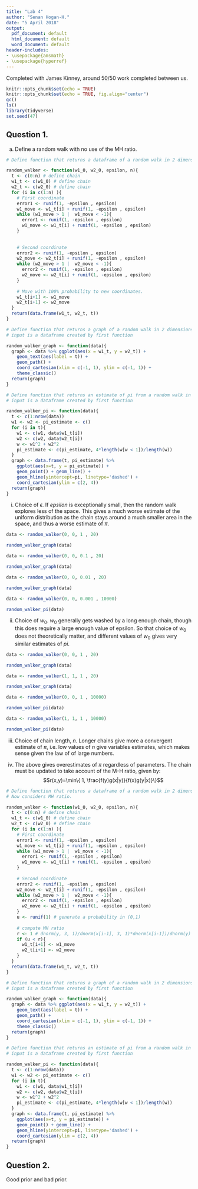 ```yaml
---
title: "Lab 4"
author: "Senan Hogan-H."
date: "5 April 2018"
output:
  pdf_document: default
  html_document: default
  word_document: default
header-includes:
- \usepackage{amsmath}
- \usepackage{hyperref}
---
```


Completed with James Kinney, around 50/50 work completed between us.

```r
knitr::opts_chunk$set(echo = TRUE)
knitr::opts_chunk$set(echo = TRUE, fig.align="center")
gc()
ls()
library(tidyverse)
set.seed(47)
```

## Question 1.

a. Define a random walk with no use of the MH ratio. 

```r
# Define function that returns a dataframe of a random walk in 2 dimensions

random_walker <- function(w1_0, w2_0, epsilon, n){
  t <- c(0:n) # define chain
  w1_t <- c(w1_0) # define chain
  w2_t <- c(w2_0) # define chain
  for (i in c(1:n) ){
    # First coordinate
    error1 <- runif(1, -epsilon , epsilon)
    w1_move <- w1_t[i] + runif(1, -epsilon , epsilon)
    while (w1_move > 1 |  w1_move < -1){
      error1 <- runif(1, -epsilon , epsilon)
      w1_move <- w1_t[i] + runif(1, -epsilon , epsilon)
    }
    
  
    # Second coordinate
    error2 <- runif(1, -epsilon , epsilon)
    w2_move <- w2_t[i] + runif(1, -epsilon , epsilon)
    while (w2_move > 1 |  w2_move < -1){
      error2 <- runif(1, -epsilon , epsilon)
      w2_move <- w2_t[i] + runif(1, -epsilon , epsilon)
    }
    
    # Move with 100% probability to new coordinates.
    w1_t[i+1] <- w1_move
    w2_t[i+1] <- w2_move
  }
  return(data.frame(w1_t, w2_t, t))
}

# Define function that returns a graph of a random walk in 2 dimensions
# input is a dataframe created by first function

random_walker_graph <- function(data){
  graph <- data %>% ggplot(aes(x = w1_t, y = w2_t)) +
    geom_text(aes(label = t)) + 
    geom_path() + 
    coord_cartesian(xlim = c(-1, 1), ylim = c(-1, 1)) + 
    theme_classic()
  return(graph)
}

# Define function that returns an estimate of pi from a random walk in 2 dimensions
# input is a dataframe created by first function

random_walker_pi <- function(data){
  t <- c(1:nrow(data))
  w1 <- w2 <- pi_estimate <- c()
  for (i in t){
    w1 <- c(w1, data$w1_t[i])
    w2 <- c(w2, data$w2_t[i])
    w <- w1^2 + w2^2
    pi_estimate <- c(pi_estimate, 4*length(w[w < 1])/length(w))
  }
  graph <- data.frame(t, pi_estimate) %>% 
    ggplot(aes(x=t, y = pi_estimate)) +
    geom_point() + geom_line() +
    geom_hline(yintercept=pi, linetype='dashed') + 
    coord_cartesian(ylim = c(2, 4))
  return(graph)
}
```

i. Choice of $\epsilon$.  If $epsilon$ is exceptionally small, then the random walk explores less of the space.  This gives a much worse estimate of the uniform distribution as the chain stays around a much smaller area in the space, and thus a worse estimate of $\pi$.

```r
data <- random_walker(0, 0, 1 , 20)

random_walker_graph(data)

data <- random_walker(0, 0, 0.1 , 20)

random_walker_graph(data)

data <- random_walker(0, 0, 0.01 , 20)

random_walker_graph(data)

data <- random_walker(0, 0, 0.001 , 10000)

random_walker_pi(data)
```
 
ii. Choice of $w_0$.  $w_0$ generally gets washed by a long enough chain, though this does require a large enough value of epsilon.  So that choice of $w_0$ does not theoretically matter, and different values of $w_0$ gives very similar estimates of $pi$.

```r
data <- random_walker(0, 0, 1 , 20)

random_walker_graph(data)

data <- random_walker(1, 1, 1 , 20)

random_walker_graph(data)

data <- random_walker(0, 0, 1 , 10000)

random_walker_pi(data)

data <- random_walker(1, 1, 1 , 10000)

random_walker_pi(data)

```

iii. Choice of chain length, $n$.  Longer chains give more a convergent estimate of $\pi$, i.e. low values of $n$ give variables estimates, which makes sense given the law of of large numbers.


d. The above gives overestimates of $\pi$ regardless of parameters.  The chain must be updated to take account of the M-H ratio, given by:
$$r(x,y)=\min\{ 1, \frac{f(y)g(x|y)}{f(x)g(y|x)}\}$$

```r
# Define function that returns a dataframe of a random walk in 2 dimensions
# Now considers MH ratio.

random_walker <- function(w1_0, w2_0, epsilon, n){
  t <- c(0:n) # define chain
  w1_t <- c(w1_0) # define chain
  w2_t <- c(w2_0) # define chain
  for (i in c(1:n) ){
    # First coordinate
    error1 <- runif(1, -epsilon , epsilon)
    w1_move <- w1_t[i] + runif(1, -epsilon , epsilon)
    while (w1_move > 1 |  w1_move < -1){
      error1 <- runif(1, -epsilon , epsilon)
      w1_move <- w1_t[i] + runif(1, -epsilon , epsilon)
    }
    
    # Second coordinate
    error2 <- runif(1, -epsilon , epsilon)
    w2_move <- w2_t[i] + runif(1, -epsilon , epsilon)
    while (w2_move > 1 |  w2_move < -1){
      error2 <- runif(1, -epsilon , epsilon)
      w2_move <- w2_t[i] + runif(1, -epsilon , epsilon)
    }
    u <- runif(1) # generate a probability in (0,1)
    
    # compute MH ratio
    r <- 1 # dnorm(y, 3, 1)/dnorm(x[i-1], 3, 1)*dnorm(x[i-1])/dnorm(y) 
    if (u < r){ 
      w1_t[i+1] <- w1_move
      w2_t[i+1] <- w2_move
    }
  }
  return(data.frame(w1_t, w2_t, t))
}

# Define function that returns a graph of a random walk in 2 dimensions
# input is a dataframe created by first function

random_walker_graph <- function(data){
  graph <- data %>% ggplot(aes(x = w1_t, y = w2_t)) +
    geom_text(aes(label = t)) + 
    geom_path() + 
    coord_cartesian(xlim = c(-1, 1), ylim = c(-1, 1)) + 
    theme_classic()
  return(graph)
}

# Define function that returns an estimate of pi from a random walk in 2 dimensions
# input is a dataframe created by first function

random_walker_pi <- function(data){
  t <- c(1:nrow(data))
  w1 <- w2 <- pi_estimate <- c()
  for (i in t){
    w1 <- c(w1, data$w1_t[i])
    w2 <- c(w2, data$w2_t[i])
    w <- w1^2 + w2^2
    pi_estimate <- c(pi_estimate, 4*length(w[w < 1])/length(w))
  }
  graph <- data.frame(t, pi_estimate) %>% 
    ggplot(aes(x=t, y = pi_estimate)) +
    geom_point() + geom_line() +
    geom_hline(yintercept=pi, linetype='dashed') + 
    coord_cartesian(ylim = c(2, 4))
  return(graph)
}
```


## Question 2.


Good prior and bad prior.